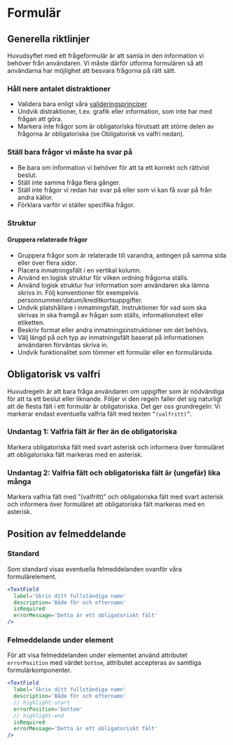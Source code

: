 # Formulär


## Generella riktlinjer

Huvudsyftet med ett frågeformulär är att samla in den information vi behöver från användaren. Vi måste därför utforma formulären så att användarna har möjlighet att besvara frågorna på rätt sätt.

### Håll nere antalet distraktioner

- Validera bara enligt våra [valideringsprinciper](../validation)
- Undvik distraktioner, t.ex. grafik eller information, som inte har med frågan att göra.
- Markera inte frågor som är obligatoriska förutsatt att större delen av frågorna är obligatoriska (se Obligatorisk vs valfri nedan).

### Ställ bara frågor vi måste ha svar på

- Be bara om information vi behöver för att ta ett korrekt och rättvist beslut.
- Ställ inte samma fråga flera gånger.
- Ställ inte frågor vi redan har svar på eller som vi kan få svar på från andra källor.
- Förklara varför vi ställer specifika frågor.

### Struktur

#### Gruppera relaterade frågor

- Gruppera frågor som är relaterade till varandra, antingen på samma sida eller över flera sidor.
- Placera inmatningsfält i en vertikal kolumn.
- Använd en logisk struktur för vilken ordning frågorna ställs.
- Använd logisk struktur hur information som användaren ska lämna skrivs in. Följ konventioner för exempelvis personnummer/datum/kreditkortsuppgifter.
- Undvik platshållare i inmatningsfält. Instruktioner för vad som ska skrivas in ska framgå av frågan som ställs, informationstext eller etiketten.
- Beskriv format eller andra inmatningsinstruktioner om det behövs.
- Välj längd på och typ av inmatningsfält baserat på informationen användaren förväntas skriva in.
- Undvik funktionalitet som tömmer ett formulär eller en formulärsida.

## Obligatorisk vs valfri

Huvudregeln är att bara fråga användaren om uppgifter som är nödvändiga för att ta ett beslut eller liknande.
Följer vi den regeln faller det sig naturligt att de flesta fält i ett formulär är obligatoriska. Det ger oss grundregeln: Vi markerar endast eventuella valfria fält med texten `”(valfritt)”`.

<div className='card'>
  <Flex>
    <FlexItem col='6'>
      <TextField
        label='Fullständigt namn'
        description='För och efternamn'
        isRequired
        errorMessage='Detta är ett obligatoriskt fält'
      />
    </FlexItem>
    <FlexItem col='6'>
      <TextField
        label='Favoritfrukter (Valfritt)'
        description='Kan lämnas tomt'
      />
    </FlexItem>
  </Flex>
</div>

### Undantag 1: Valfria fält är fler än de obligatoriska

Markera obligatoriska fält med svart asterisk och informera över formuläret att obligatoriska fält markeras med en asterisk.

### Undantag 2: Valfria fält och obligatoriska fält är (ungefär) lika många

Markera valfria fält med ”(valfritt)” och obligatoriska fält med svart asterisk och informera över formuläret att obligatoriska fält
markeras med en asterisk.

## Position av felmeddelande

### Standard

Som standard visas eventuella felmeddelanden ovanför våra formulärelement.

```jsx
<TextField
  label='Skriv ditt fullständiga namn'
  description='Både för och efternamn'
  isRequired
  errorMessage='Detta är ett obligatoriskt fält'
/>
```

<div className='card'>
  <TextField
    label='Skriv ditt fullständiga namn'
    description='Både för och efternamn'
    isInvalid
    errorMessage='Detta är ett obligatoriskt fält'
  />
</div>

### Felmeddelande under element

För att visa felmeddelanden under elementet använd attributet `errorPosition` med värdet `bottom`, attributet accepteras av samtliga formulärkomponenter.

```jsx
<TextField
  label='Skriv ditt fullständiga namn'
  description='Både för och efternamn'
  // highlight-start
  errorPosition='bottom'
  // highlight-end
  isRequired
  errorMessage='Detta är ett obligatoriskt fält'
/>
```

<div className='card'>
  <TextField
    label='Skriv ditt fullständiga namn'
    description='Både för och efternamn'
    isInvalid
    errorPosition='bottom'
    errorMessage='Detta är ett obligatoriskt fält'
  />
</div>
